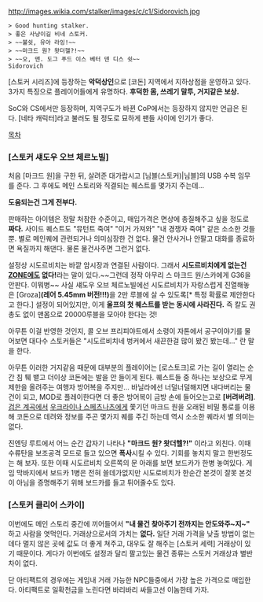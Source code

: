 http://images.wikia.com/stalker/images/c/c1/Sidorovich.jpg
 > Good hunting stalker.
 > 좋은 사냥이길 비네 스토커.
 > ~~불쉿, 유아 라잉!~~
 > ~~마크드 원? 왓더헬?!~~
 > ~~오, 맨. 도그 푸드 이스 베터 덴 디스 쉿~~
 Sidorovich

[스토커 시리즈]에 등장하는 '''악덕상인'''으로 [코돈] 지역에서 지하상점을 운영하고 있다. 3가지 특징으로 플레이어들에게 유명하다. '''후덕한 몸, 쓰레기 말투, 거지같은 보상.'''

SoC와 CS에서만 등장하며, 지역구도가 바뀐 CoP에서는 등장하지 않지만 언급은 된다. [네타 캐릭터]라고 불러도 될 정도로 묘하게 팬들 사이에 인기가 좋다.

[[목차]]

=== [스토커 섀도우 오브 체르노빌] ===

처음 [마크드 원]을 구한 뒤, 살려준 대가랍시고 [님블(스토커)|님블]의 USB 수복 임무를 준다. 그 후에도 메인 스토리와 직결되는 퀘스트를 몇가지 주는데...

'''도움되는건 그게 전부다.'''

판매하는 아이템은 정말 처참한 수준이고, 매입가격은 면상에 총질해주고 싶을 정도로 '''짜다.''' 사이드 퀘스트도 "뮤턴트 죽여" "이거 가져와" "내 경쟁자 죽여" 같은 소소한 것들 뿐. 별로 메인퀘에 관련되거나 의미심장한 건 없다. 물건 안사거나 안팔고 대화를 종료하면 욕질까지 해댄다. 물론 물건사주면 그런거 없다.

설정상 시도르비치는 바깥 암시장과 연결된 사람이다. 그래서 '''시도르비치에게 없는건 [[ZONE]]에도 없다!'''라는 말이 있다.~~그런데 정작 아무리 스 마크드 원/스카에게 G36을 안판다. 이뭐병~~ 사실 섀도우 오브 체르노빌에선 시도르비치가 자랑스럽게 진열해놓은 [Groza]'''(레어 5.45mm 버전!!!)'''을 2만 루블에 살 수 있도록[* 특정 확률로 제안한다고 한다.] 설정이 되어있지만, 이게 '''울프의 첫 퀘스트를 받는 동시에 사라진다.''' 즉 칼도 권총도 없이 맨몸으로 20000루블을 모아야 한다는 것!

아무튼 이걸 반영한 것인지, 콜 오브 프리피야트에서 소령이 자톤에서 공구이야기를 물어보면 대다수 스토커들은 "시도르비치네 벙커에서 새끈한걸 많이 봤긴 봤는데..." 란 말을 한다.

아무튼 이러한 거지같음 때문에 대부분의 플레이어는 [로스토크]로 가는 길이 열리는 순간 침 퉤 뱉고 더이상 코돈에는 발을 안 들이게 된다. 퀘스트들 중 하나는 보상으로 무게제한을 올려주는 여행자 방어복을 주지만... 바닐라에선 너덜너덜해지면 내다버리는 물건이 되고, MOD로 플레이한다면 더 좋은 방어복이 금방 손에 들어오는고로 '''[버려버려]'''. [[검은 계곡]]에서 [[우크라이나 스페츠나츠]]에게 쫓기던 마크드 원을 오래된 비밀 통로를 이용해 코돈으로 데려와 정보를 주곤 몇가지 퀘를 주긴 하는데 역시 소소한 퀘라서 별 의미는 없다. 

진엔딩 루트에서 어느 순간 갑자기 나타나 '''"마크드 원? 왓더헬?!"''' 이라고 외친다. 이때 수류탄을 보조공격 모드로 들고 있으면 '''폭사'''시킬 수 있다. 기회를 놓치지 말고 한번정도는 해 보자. 또한 이때 시도르비치 오른쪽의 문 아래를 보면 보드카가 한병 놓여있다. 게임 막바지에서 보드카 1병은 전혀 쓸데가없지만 시도로비치가 한순간 본것이 잘못 본것이 아님을 증명해주기 위해 보드카를 들고 튀어줄수도 있다.

=== [스토커 클리어 스카이] ===
이번에도 메인 스토리 중간에 끼어들어서 '''"내 물건 찾아주기 전까지는 안도와주~지~"''' 하고 사람을 엿먹인다. 거래상으로서의 가치는 '''없다.''' 일단 거래 가격을 낮출 방법이 없는데다 멀지 않은 곳에 값도 더 좋게 쳐주고, 대우도 잘 해주는 [스토커 세력] 거래상이 있기 때문이다. 게다가 이번에도 설정과 달리 팔고있는 물건 종류는 스토커 거래상과 별반 차이 없다. 

단 아티팩트의 경우에는 게임내 거래 가능한 NPC들중에서 가장 높은 가격으로 매입한다. 아티팩트로 일확천금을 노린다면 바리바리 싸들고선 이놈한테 가자.
